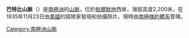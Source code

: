 '''巴特比山脈'''（{{lang-en|Batterbee Mountains}}）是[[南極洲|南極洲]]的[[山脈|山脈]]，位於[[帕爾默地|帕爾默地]]西岸，海拔高度2,200米，在1935年11月23日由[[美國|美國]]的探險家發現和拍攝照片，現時由[[南極條約體系|南極條約體系]]管理。

{{coord|71|23|S|67|15|W|source:GNIS|display=title}}

{{Antarctica-geo-stub}}
[[Category:南極洲山脈|Category:南極洲山脈]]